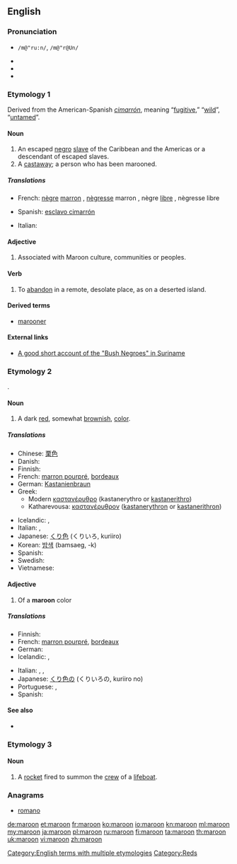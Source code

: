 {{wikipedia|dab=maroon}}
==English==

===Pronunciation===
* {{IPA|/məˈruːn/|/məˈrəʊn/}} <tt>/m@"ru:n/</tt>, <tt>/m@"r@Un/</tt>
* {{audio|en-uk-maroon.ogg|Audio (UK)}}
* {{hyphenation|ma|roon}}
* {{rhymes|uːn|əʊn}}

===Etymology 1===
Derived from the American-Spanish ''[[cimarrón]]'', meaning “[[fugitive]],” “[[wild]]”, “[[untamed]]”.

====Noun====
{{wikipedia|Maroon (people)}}
{{en-noun}}

# An escaped [[negro]] [[slave]] of the Caribbean and the Americas or a descendant of escaped slaves.
# A [[castaway]]; a person who has been marooned.

=====Translations=====
{{trans-top|runaway slave}}
* French: [[nègre]] [[marron]] {{m}}, [[nègresse]] marron {{f}}, nègre [[libre]] {{m}}, nègresse libre {{f}}
{{trans-mid}}
* Spanish: [[esclavo cimarrón]] {{m}}
{{trans-bottom}}

{{trans-top|castaway}}
* Italian: {{t+|it|naufrago}}
{{trans-mid}}
{{trans-bottom}}

====Adjective====
{{en-adj|-}}

# Associated with Maroon culture, communities or peoples.

====Verb====
{{en-verb}}

# To [[abandon]] in a remote, desolate place, as on a deserted island.

====Derived terms====
* [[marooner]]

====External links====
* [http://lucy.ukc.ac.uk/EthnoAtlas/Hmar/Cult_dir/Culture.7834 A good short account of the "Bush Negroes" in Suriname]

===Etymology 2===
{{etyl|fr}} {{term|marron|lang=fr||chestnut; brown}}.

====Noun====
{{wikipedia|Maroon (color)}}
{{en-noun}}

# A dark [[red]], somewhat [[brown]]ish, [[color]].
#: {{color panel|800000}}

=====Translations=====
{{trans-top|dark red, somewhat brownish colour}}
* Chinese: [[栗色]]
* Danish: {{t-|da|maron}}
* Finnish: {{t|fi|punaruskea}}
* French: [[marron pourpré]], [[bordeaux]]
* German: [[Kastanienbraun]] {{n}}
* Greek:
** Modern [[καστανέρυθρο]] (kastanerythro or [[kastanerithro]])
** Katharevousa: [[καστανέρυθρον]] ([[kastanerythron]] or [[kastanerithron]])
{{trans-mid}}
* Icelandic: {{t|is|rauðbrúnn|m}}, {{t|is|dumbrauður|m}}
* Italian: {{t+|it|marrone}}, {{t-|it|bordeaux}}
* Japanese: [[くり色]]  (くりいろ, kuriiro)
* Korean: [[밤색]] (bamsaeg, -k)
* Spanish: {{t+|es|castaño}}
* Swedish: {{t-|sv|bordeaux}}
* Vietnamese: {{t-|vi|hạt dẻ|xs=Vietnamese}}
{{trans-bottom}}

====Adjective====
{{en-adj}}

# Of a '''maroon''' color

=====Translations=====
{{trans-top|color}}
* Finnish: {{t|fi|punaruskea}}
* French: [[marron pourpré]], [[bordeaux]]
* German: {{t-|de|kastanienbraun}}
* Icelandic: {{t|is|rauðbrúnn|m}}, {{t|is|dumbrauður|m}}
{{trans-mid}}
* Italian: {{t+|it|marrone}}, {{t+|it|rossastro}},  {{t-|it|fulvo}}
* Japanese: [[くり色]]の (くりいろの, kuriiro no)
* Portuguese: {{t+|pt|castanho|m}}, {{t+|pt|castanha|f}}
* Spanish: {{t+|es|castaño}}
{{trans-bottom}}

====See also====
* {{list|en|reds}}

===Etymology 3===
{{etyl|und}}

====Noun====
{{wikipedia|maroon (rocket)}}
{{en-noun}}

# {{nautical}} A [[rocket]] fired to summon the [[crew]] of a [[lifeboat]].

===Anagrams===
* [[romano#English|romano]]

[[Category:English terms with multiple etymologies]]
[[Category:Reds]]

[[de:maroon]]
[[et:maroon]]
[[fr:maroon]]
[[ko:maroon]]
[[io:maroon]]
[[kn:maroon]]
[[ml:maroon]]
[[my:maroon]]
[[ja:maroon]]
[[pl:maroon]]
[[ru:maroon]]
[[fi:maroon]]
[[ta:maroon]]
[[th:maroon]]
[[uk:maroon]]
[[vi:maroon]]
[[zh:maroon]]